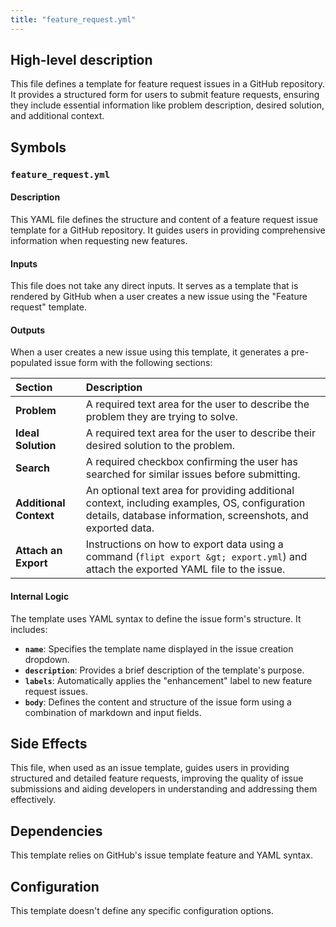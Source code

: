 ```yaml
---
title: "feature_request.yml"
---
```


## High-level description
This file defines a template for feature request issues in a GitHub repository. It provides a structured form for users to submit feature requests, ensuring they include essential information like problem description, desired solution, and additional context. 

## Symbols
### `feature_request.yml`
#### Description
This YAML file defines the structure and content of a feature request issue template for a GitHub repository. It guides users in providing comprehensive information when requesting new features.

#### Inputs
This file does not take any direct inputs. It serves as a template that is rendered by GitHub when a user creates a new issue using the "Feature request" template.

#### Outputs
When a user creates a new issue using this template, it generates a pre-populated issue form with the following sections:

| Section | Description |
|:-----|:------------|
| **Problem** | A required text area for the user to describe the problem they are trying to solve. |
| **Ideal Solution** | A required text area for the user to describe their desired solution to the problem. |
| **Search** | A required checkbox confirming the user has searched for similar issues before submitting. |
| **Additional Context** | An optional text area for providing additional context, including examples, OS, configuration details, database information, screenshots, and exported data. |
| **Attach an Export** | Instructions on how to export data using a command (`flipt export &gt; export.yml`) and attach the exported YAML file to the issue. |

#### Internal Logic
The template uses YAML syntax to define the issue form's structure. It includes:

- **`name`**: Specifies the template name displayed in the issue creation dropdown.
- **`description`**: Provides a brief description of the template's purpose.
- **`labels`**: Automatically applies the "enhancement" label to new feature request issues.
- **`body`**: Defines the content and structure of the issue form using a combination of markdown and input fields.

## Side Effects
This file, when used as an issue template, guides users in providing structured and detailed feature requests, improving the quality of issue submissions and aiding developers in understanding and addressing them effectively.

## Dependencies
This template relies on GitHub's issue template feature and YAML syntax.

## Configuration
This template doesn't define any specific configuration options. 
